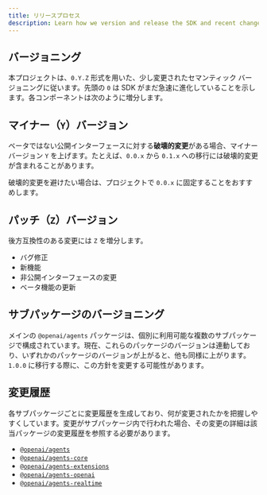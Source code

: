 ```yaml
---
title: リリースプロセス
description: Learn how we version and release the SDK and recent changes.
---
```


## バージョニング

本プロジェクトは、`0.Y.Z` 形式を用いた、少し変更されたセマンティック バージョニングに従います。先頭の `0` は SDK がまだ急速に進化していることを示します。各コンポーネントは次のように増分します。

## マイナー（`Y`）バージョン

ベータではない公開インターフェースに対する**破壊的変更**がある場合、マイナー バージョン `Y` を上げます。たとえば、`0.0.x` から `0.1.x` への移行には破壊的変更が含まれることがあります。

破壊的変更を避けたい場合は、プロジェクトで `0.0.x` に固定することをおすすめします。

## パッチ（`Z`）バージョン

後方互換性のある変更には `Z` を増分します。

- バグ修正
- 新機能
- 非公開インターフェースの変更
- ベータ機能の更新

## サブパッケージのバージョニング

メインの `@openai/agents` パッケージは、個別に利用可能な複数のサブパッケージで構成されています。現在、これらのパッケージのバージョンは連動しており、いずれかのパッケージのバージョンが上がると、他も同様に上がります。`1.0.0` に移行する際に、この方針を変更する可能性があります。

## 変更履歴

各サブパッケージごとに変更履歴を生成しており、何が変更されたかを把握しやすくしています。変更がサブパッケージ内で行われた場合、その変更の詳細は該当パッケージの変更履歴を参照する必要があります。

- [`@openai/agents`](https://github.com/openai/openai-agents-js/blob/main/packages/agents/CHANGELOG.md)
- [`@openai/agents-core`](https://github.com/openai/openai-agents-js/blob/main/packages/agents-core/CHANGELOG.md)
- [`@openai/agents-extensions`](https://github.com/openai/openai-agents-js/blob/main/packages/agents-extensions/CHANGELOG.md)
- [`@openai/agents-openai`](https://github.com/openai/openai-agents-js/blob/main/packages/agents-openai/CHANGELOG.md)
- [`@openai/agents-realtime`](https://github.com/openai/openai-agents-js/blob/main/packages/agents-realtime/CHANGELOG.md)
